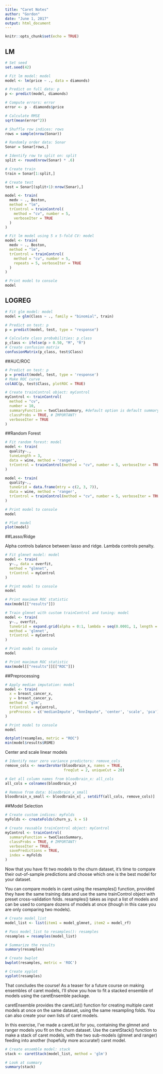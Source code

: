 ```yaml
---
title: "Caret Notes"
author: "Gordon"
date: "June 1, 2017"
output: html_document
---
```


```r
knitr::opts_chunk$set(echo = TRUE)
```

## LM

```r
# Set seed
set.seed(42)

# Fit lm model: model
model <- lm(price ~ ., data = diamonds)

# Predict on full data: p
p <- predict(model, diamonds)

# Compute errors: error
error <- p - diamonds$price

# Calculate RMSE
sqrt(mean(error^2))
```

```r

# Shuffle row indices: rows
rows = sample(nrow(Sonar))

# Randomly order data: Sonar
Sonar = Sonar[rows,]

# Identify row to split on: split
split <- round(nrow(Sonar) * .6)

# Create train
train = Sonar[1:split,]

# Create test
test = Sonar[(split+1):nrow(Sonar),]
```

```r
model <- train(
  medv ~ ., Boston,
  method = "lm",
  trControl = trainControl(
    method = "cv", number = 5,
    verboseIter = TRUE
  )
)

# Fit lm model using 5 x 5-fold CV: model
model <- train(
  medv ~ ., Boston,
  method = "lm",
  trControl = trainControl(
    method = "cv", number = 5,
    repeats = 5, verboseIter = TRUE
  )
)

# Print model to console
model
```

## LOGREG

```r
# Fit glm model: model
model = glm(Class ~ ., family = "binomial", train)

# Predict on test: p
p = predict(model, test, type = "response")

# Calculate class probabilities: p_class
p_class <- ifelse(p > 0.50, "M", "R")
# Create confusion matrix
confusionMatrix(p_class, test$Class)
```

##AUC/ROC

```r
# Predict on test: p
p = predict(model, test, type = 'response')
# Make ROC curve
colAUC(p, test$Class, plotROC = TRUE)

# Create trainControl object: myControl
myControl <- trainControl(
  method = "cv",
  number = 10,
  summaryFunction = twoClassSummary, #default option is default summary
  classProbs = TRUE, # IMPORTANT!
  verboseIter = TRUE
)
```

##Random Forest

```r
# Fit random forest: model
model <- train(
  quality~.,
  tuneLength = 3,
  data = wine, method = 'ranger',
  trControl = trainControl(method = "cv", number = 5, verboseIter = TRUE)
)

model <- train(
  quality~.,
  tuneGrid = data.frame(mtry = c(2, 3, 7)),
  data = wine, method = 'ranger',
  trControl = trainControl(method = "cv", number = 5, verboseIter = TRUE)
)

# Print model to console
model

# Plot model
plot(model)
```

##Lasso/Ridge

Alpha controls balance between lasso and ridge. Lambda controls penalty.

```r
# Fit glmnet model: model
model <- train(
  y~., data = overfit,
  method = "glmnet",
  trControl = myControl
)

# Print model to console
model

# Print maximum ROC statistic
max(model[["results"]])

# Train glmnet with custom trainControl and tuning: model
model <- train(
  y~., overfit,
  tuneGrid = expand.grid(alpha = 0:1, lambda = seq(0.0001, 1, length = 20)),
  method = 'glmnet',
  trControl = myControl
)

# Print model to console
model

# Print maximum ROC statistic
max(model[["results"]][["ROC"]])
```

##Preprocessing

```r
# Apply median imputation: model
model <- train(
  x = breast_cancer_x, 
  y = breast_cancer_y,
  method = 'glm',
  trControl = myControl,
  preProcess = c('medianImpute', "knnImpute", 'center', 'scale', 'pca')
)

# Print model to console
model

dotplot(resamples, metric = "ROC")
min(model$results$RSME)
```

Center and scale linear models

```r
# Identify near zero variance predictors: remove_cols
remove_cols <- nearZeroVar(bloodbrain_x, names = TRUE, 
                           freqCut = 2, uniqueCut = 20)

# Get all column names from bloodbrain_x: all_cols
all_cols = colnames(bloodbrain_x)

# Remove from data: bloodbrain_x_small
bloodbrain_x_small <- bloodbrain_x[ , setdiff(all_cols, remove_cols)]
```

##Model Selection

```r
# Create custom indices: myFolds
myFolds <- createFolds(churn_y, k = 5)

# Create reusable trainControl object: myControl
myControl <- trainControl(
  summaryFunction = twoClassSummary,
  classProbs = TRUE, # IMPORTANT!
  verboseIter = TRUE,
  savePredictions = TRUE,
  index = myFolds
)
```

Now that you have fit two models to the churn dataset, it's time to compare their out-of-sample predictions and choose which one is the best model for your dataset.

You can compare models in caret using the resamples() function, provided they have the same training data and use the same trainControl object with preset cross-validation folds. resamples() takes as input a list of models and can be used to compare dozens of models at once (though in this case you are only comparing two models).

```r
# Create model_list
model_list <- list(item1 = model_glmnet, item2 = model_rf)

# Pass model_list to resamples(): resamples
resamples = resamples(model_list)

# Summarize the results
summary(resamples)

# Create bwplot
bwplot(resamples, metric = 'ROC')

# Create xyplot
xyplot(resamples)
```

That concludes the course! As a teaser for a future course on making ensembles of caret models, I'll show you how to fit a stacked ensemble of models using the caretEnsemble package.

caretEnsemble provides the caretList() function for creating multiple caret models at once on the same dataset, using the same resampling folds. You can also create your own lists of caret models.

In this exercise, I've made a caretList for you, containing the glmnet and ranger models you fit on the churn dataset. Use the caretStack() function to make a stack of caret models, with the two sub-models (glmnet and ranger) feeding into another (hopefully more accurate!) caret model.

```r
# Create ensemble model: stack
stack <- caretStack(model_list, method = 'glm')

# Look at summary
summary(stack)
```




























